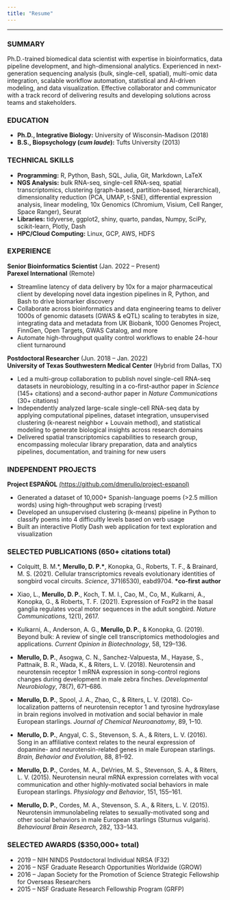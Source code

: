 ```yaml
---
title: "Resume"
---
```


***

### SUMMARY

Ph.D.-trained biomedical data scientist with expertise in bioinformatics, data pipeline development, and high-dimensional analytics. Experienced in next-generation sequencing analysis (bulk, single-cell, spatial), multi-omic data integration, scalable workflow automation, statistical and AI-driven modeling, and data visualization. Effective collaborator and communicator with a track record of delivering results and developing solutions across teams and stakeholders.

### EDUCATION

- **Ph.D., Integrative Biology:** University of Wisconsin-Madison (2018)
- **B.S., Biopsychology (*cum laude*):** Tufts University (2013)

### TECHNICAL SKILLS

- **Programming:** R, Python, Bash, SQL, Julia, Git, Markdown, LaTeX
- **NGS Analysis:** bulk RNA-seq, single-cell RNA-seq, spatial transcriptomics, clustering (graph-based, partition-based, hierarchical), dimensionality reduction (PCA, UMAP, t-SNE), differential expression analysis, linear modeling, 10x Genomics (Chromium, Visium, Cell Ranger, Space Ranger), Seurat
- **Libraries:** tidyverse, ggplot2, shiny, quarto, pandas, Numpy, SciPy, scikit-learn, Plotly, Dash
- **HPC/Cloud Computing:** Linux, GCP, AWS, HDFS

### EXPERIENCE

**Senior Bioinformatics Scientist** (Jan. 2022 – Present)\
**Parexel International**  (Remote)

- Streamline latency of data delivery by 10x for a major pharmaceutical client by developing novel data ingestion pipelines in R, Python, and Bash to drive biomarker discovery
- Collaborate across bioinformatics and data engineering teams to deliver 1000s of genomic datasets (GWAS & eQTL) scaling to terabytes in size, integrating data and metadata from UK Biobank, 1000 Genomes Project, FinnGen, Open Targets, GWAS Catalog, and more
- Automate high-throughput quality control workflows to enable 24-hour client turnaround

**Postdoctoral Researcher** (Jun. 2018 – Jan. 2022) \
**University of Texas Southwestern Medical Center**  (Hybrid from Dallas, TX)
  
- Led a multi-group collaboration to publish novel single-cell RNA-seq datasets in neurobiology, resulting in a co-first-author paper in *Science* (145+ citations) and a second-author paper in *Nature Communications* (30+ citations)
- Independently analyzed large-scale single-cell RNA-seq data by applying computational pipelines, dataset integration, unsupervised clustering (k-nearest neighbor + Louvain method), and statistical modeling to generate biological insights across research domains
- Delivered spatial transcriptomics capabilities to research group, encompassing molecular library preparation, data and analytics pipelines, documentation, and training for new users

### INDEPENDENT PROJECTS

**Project ESPAÑOL** [(https://github.com/dmerullo/project-espanol)](https://github.com/dmerullo/project-espanol){target="_blank"}

- Generated a dataset of 10,000+ Spanish-language poems (>2.5 million words) using high-throughput web scraping (rvest)
- Developed an unsupervised clustering (k-means) pipeline in Python to classify poems into 4 difficultly levels based on verb usage
- Built an interactive Plotly Dash web application for text exploration and visualization
  
### SELECTED PUBLICATIONS (650+ citations total)

- Colquitt, B. M.\*, <strong>Merullo, D. P.\*</strong>, Konopka, G., Roberts, T. F., & Brainard, M. S. (2021). Cellular transcriptomics reveals evolutionary identities of songbird vocal circuits. *Science*, 371(6530), eabd9704. <strong>*co-first author</strong>

- Xiao, L., **Merullo, D. P.**, Koch, T. M. I., Cao, M., Co, M., Kulkarni, A., Konopka, G., & Roberts, T. F. (2021). Expression of FoxP2 in the basal ganglia regulates vocal motor sequences in the adult songbird. *Nature Communications*, 12(1), 2617.

- Kulkarni, A., Anderson, A. G., **Merullo, D. P.**, & Konopka, G. (2019). Beyond bulk: A review of single cell transcriptomics methodologies and applications. *Current Opinion in Biotechnology*, 58, 129–136.

- **Merullo, D. P.**, Asogwa, C. N., Sanchez-Valpuesta, M., Hayase, S., Pattnaik, B. R., Wada, K., & Riters, L. V. (2018). Neurotensin and neurotensin receptor 1 mRNA expression in song-control regions changes during development in male zebra finches. *Developmental Neurobiology*, 78(7), 671–686.

- **Merullo, D. P.**, Spool, J. A., Zhao, C., & Riters, L. V. (2018). Co-localization patterns of neurotensin receptor 1 and tyrosine hydroxylase in brain regions involved in motivation and social behavior in male European starlings. *Journal of Chemical Neuroanatomy*, 89, 1–10.

- **Merullo, D. P.**, Angyal, C. S., Stevenson, S. A., & Riters, L. V. (2016). Song in an affiliative context relates to the neural expression of dopamine- and neurotensin-related genes in male European starlings. *Brain, Behavior and Evolution*, 88, 81–92.

- **Merullo, D. P.**, Cordes, M. A., DeVries, M. S., Stevenson, S. A., & Riters, L. V. (2015). Neurotensin neural mRNA expression correlates with vocal communication and other highly-motivated social behaviors in male European starlings. *Physiology and Behavior*, 151, 155–161.

- **Merullo, D. P.**, Cordes, M. A., Stevenson, S. A., & Riters, L. V. (2015). Neurotensin immunolabeling relates to sexually-motivated song and other social behaviors in male European starlings (Sturnus vulgaris). *Behavioural Brain Research*, 282, 133–143. 

### SELECTED AWARDS ($350,000+ total)

- 2019 – NIH NINDS Postdoctoral Individual NRSA (F32) 
- 2016 – NSF Graduate Research Opportunities Worldwide (GROW)
- 2016 – Japan Society for the Promotion of Science Strategic Fellowship for Overseas Researchers
- 2015 – NSF Graduate Research Fellowship Program (GRFP)